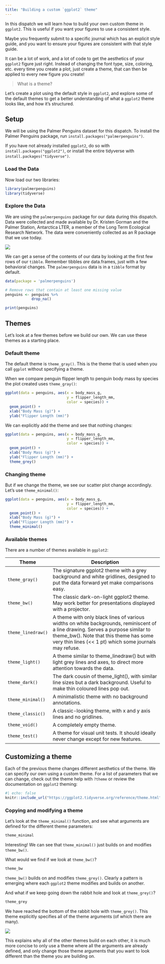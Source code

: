 ---
title: "Building a custom `ggplot2` theme"
---

In this dispatch we will learn how to build your own custom theme in `ggplot2`. This is useful if you want your figures to use a consistent style. 

Maybe you frequently submit to a specific journal which has an explicit style guide, and you want to ensure your figures are consistent with that style guide. 

It can be a lot of work, and a lot of code to get the aesthetics of your `ggplot2` figure just right. Instead of changing the font type, size, coloring, etc. every time you create a plot, just create a theme, that can then be applied to every new figure you create! 

> What is a theme?

Let's create a plot using the default style in `ggplot2`, and explore some of the default themes to get a better understanding of what a `ggplot2` theme looks like, and how it's structured.

## Setup

We will be using the Palmer Penguins dataset for this dispatch. To install the Palmer Penguins package, run `install.packages("palmerpenguins")`.

If you have not already installed `ggplot2`, do so with `install.packages("ggplot2")`, or install the entire tidyverse with `install.packages("tidyverse")`.

###  Load the Data

Now load our two libraries:

```{r}
library(palmerpenguins)
library(tidyverse)
```

### Explore the Data

We are using the `palmerpenguins` package for our data during this dispatch. Data were collected and made available by Dr. Kristen Gorman and the Palmer Station, Antarctica LTER, a member of the Long Term Ecological Research Network. The data were conveniently collected as an R package that we use today.

![](https://allisonhorst.github.io/palmerpenguins/reference/figures/lter_penguins.png)

We can get a sense of the contents of our data by looking at the first few rows of our `tibble`. Remember tibbles *are* data.frames, just with a few behavioral changes. The `palmerpenguins` data is in a `tibble` format by default.

```{r}
data(package = 'palmerpenguins')

# Remove rows that contain at least one missing value
penguins <- penguins %>%
            drop_na()

print(penguins)
```

## Themes

Let's look at a few themes before we build our own. We can use these themes as a starting place.

### Default theme

The default theme is `theme_gray()`. This is the theme that is used when you call `ggplot` without specifying a theme.

When we compare penguin flipper length to penguin body mass by species the plot created uses `theme_gray()`:

```{r}
ggplot(data = penguins, aes(x = body_mass_g,
                            y = flipper_length_mm,
                            color = species)) +
  geom_point() +
  xlab("Body Mass (g)") +
  ylab("Flipper Length (mm)")
```

We can explicitly add the theme and see that nothing changes:

```{r}
ggplot(data = penguins, aes(x = body_mass_g,
                            y = flipper_length_mm,
                            color = species)) +
  geom_point() +
  xlab("Body Mass (g)") +
  ylab("Flipper Length (mm)") +
  theme_grey()
```
### Changing theme

But if we change the theme, we see our scatter plot change accordingly. Let's use `theme_minimal()`:

```{r}
ggplot(data = penguins, aes(x = body_mass_g,
                            y = flipper_length_mm,
                            color = species)) +
  geom_point() +
  xlab("Body Mass (g)") +
  ylab("Flipper Length (mm)") +
  theme_minimal()
```

### Available themes

There are a number of themes available in `ggplot2`:

| Theme   | Description |
|-------|-------------------------|
| `theme_gray()`  | The signature ggplot2 theme with a grey background and white gridlines, designed to put the data forward yet make comparisons easy.|
| `theme_bw()`        | The classic dark-on-light ggplot2 theme. May work better for presentations displayed with a projector.|
| `theme_linedraw()`       | A theme with only black lines of various widths on white backgrounds, reminiscent of a line drawing. Serves a purpose similar to theme_bw(). Note that this theme has some very thin lines (<< 1 pt) which some journals may refuse.|
| `theme_light()`       | A theme similar to theme_linedraw() but with light grey lines and axes, to direct more attention towards the data.|
| `theme_dark()`       |The dark cousin of theme_light(), with similar line sizes but a dark background. Useful to make thin coloured lines pop out. |
| `theme_minimal()`       | A minimalistic theme with no background annotations.|
| `theme_classic()`       | A classic-looking theme, with x and y axis lines and no gridlines.|
| `theme_void()`       |A completely empty theme. |
| `theme_test()`       | A theme for visual unit tests. It should ideally never change except for new features.|

## Customizing a theme

Each of the previous theme changes different aesthetics of the theme. We can specify our own using a custom theme. For a list of parameters that we can change, check out the theme help with `?theme` or review the documentation on `ggplot2` theming:

```{r}
#| echo: false
knitr::include_url("https://ggplot2.tidyverse.org/reference/theme.html")
```

### Copying and modifying a theme

Let's look at the `theme_minimal()` function, and see what arguments are defined for the different theme parameters:

```{r}
theme_minimal
```

Interesting! We can see that `theme_minimal()` just builds on and modifies `theme_bw()`.

What would we find if we look at `theme_bw()`?

```{r}
theme_bw
```

`theme_bw()` builds on and modifies `theme_grey()`. Clearly a pattern is emerging where each `ggplot2` theme modifies and builds on another. 

And what if we keep going down the rabbit hole and look at `theme_grey()`?

```{r}
theme_grey
```

We have reached the bottom of the rabbit hole with `theme_grey()`. This theme explicitly specifies all of the theme arguments (of which there are many). 

![](./images/theme-nesting.svg)

This explains why all of the other themes build on each other, it is much more concise to only use a theme where all the arguments are already defined, and only change those theme arguments that you want to look different than the theme you are building on. 
